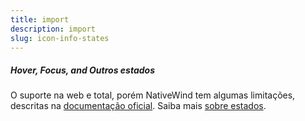 ```yaml
---
title: import
description: import
slug: icon-info-states
---
```


##### Hover, Focus, and Outros estados

O suporte na web e total, porém NativeWind tem algumas limitações, descritas na [documentação oficial](https://www.nativewind.dev/core-concepts/states).
Saiba mais [sobre estados](/docs/state-management).
